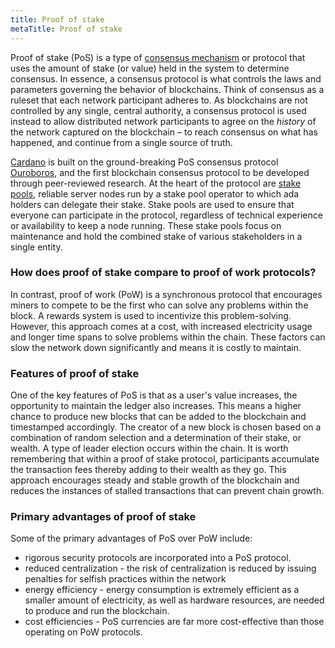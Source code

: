```yaml
---
title: Proof of stake
metaTitle: Proof of stake
---
```


Proof of stake (PoS) is a type of [consensus mechanism](https://docs.cardano.org/core-concepts/consensus-explained) or protocol that uses the amount of stake (or value) held in the system to determine consensus. In essence, a consensus protocol is what controls the laws and parameters governing the behavior of blockchains. Think of consensus as a ruleset that each network participant adheres to. As blockchains are not controlled by any single, central authority, a consensus protocol is used instead to allow distributed network participants to agree on the *history* of the network captured on the blockchain – to reach consensus on what has happened, and continue from a single source of truth. 

[Cardano](https://cardano.org/) is built on the ground-breaking PoS consensus protocol [Ouroboros](https://iohk.io/en/blog/posts/2022/06/03/from-classic-to-chronos-the-implementations-of-ouroboros-explained/), and the first blockchain consensus protocol to be developed through peer-reviewed research. At the heart of the protocol are [stake pools](https://docs.cardano.org/core-concepts/stake-pools), reliable server nodes run by a stake pool operator to which ada holders can delegate their stake. Stake pools are used to ensure that everyone can participate in the protocol, regardless of technical experience or availability to keep a node running. These stake pools focus on maintenance and hold the combined stake of various stakeholders in a single entity.

### How does proof of stake compare to proof of work protocols?

In contrast, proof of work (PoW) is a synchronous protocol that encourages miners to compete to be the first who can solve any problems within the block. A rewards system is used to incentivize this problem-solving. However, this approach comes at a cost, with increased electricity usage and longer time spans to solve problems within the chain. These factors can slow the network down significantly and means it is costly to maintain.

### Features of proof of stake 

One of the key features of PoS is that as a user's value increases, the opportunity to maintain the ledger also increases. This means a higher chance to produce new blocks that can be added to the blockchain and timestamped accordingly. The creator of a new block is chosen based on a combination of random selection and a determination of their stake, or wealth. A type of leader election occurs within the chain. It is worth remembering that within a proof of stake protocol, participants accumulate the transaction fees thereby adding to their wealth as they go. This approach encourages steady and stable growth of the blockchain and reduces the instances of stalled transactions that can prevent chain growth. 

### Primary advantages of proof of stake 

Some of the primary advantages of PoS over PoW include:

- rigorous security protocols are incorporated into a PoS protocol.
- reduced centralization - the risk of centralization is reduced by issuing penalties for selfish practices within the network
- energy efficiency - energy consumption is extremely efficient as a smaller amount of electricity, as well as hardware resources, are needed to produce and run the blockchain. 
- cost efficiencies - PoS currencies are far more cost-effective than those operating on PoW protocols. 

